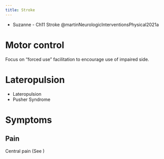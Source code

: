 ```yaml
---
title: Stroke
---
```


:::{.callout title="Resources"}

- Suzanne - Ch11 Stroke @martinNeurologicInterventionsPhysical2021a 
:::


# Motor control

Focus on "forced use" facilitation to encourage use of impaired side.


# Lateropulsion

- Lateropulsion
- Pusher Syndrome

# Symptoms

## Pain

Central pain (See )

